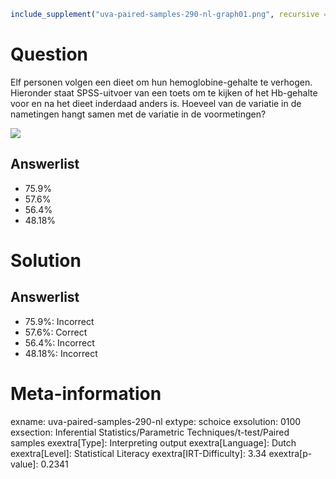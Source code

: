 ```r
include_supplement("uva-paired-samples-290-nl-graph01.png", recursive = TRUE)
```

Question
========

Elf personen volgen een dieet om hun hemoglobine-gehalte te verhogen.
Hieronder staat SPSS-uitvoer van een toets om te kijken of het
Hb-gehalte voor en na het dieet inderdaad anders is. Hoeveel van de
variatie in de nametingen hangt samen met de variatie in de
voormetingen?

![](uva-paired-samples-290-nl-graph01.png)

Answerlist
----------

* 75.9%
* 57.6%
* 56.4%
* 48.18%

Solution
========

Answerlist
----------

* 75.9%: Incorrect
* 57.6%: Correct
* 56.4%: Incorrect
* 48.18%: Incorrect

Meta-information
================
exname: uva-paired-samples-290-nl
extype: schoice
exsolution: 0100
exsection: Inferential Statistics/Parametric Techniques/t-test/Paired samples
exextra[Type]: Interpreting output
exextra[Language]: Dutch
exextra[Level]: Statistical Literacy
exextra[IRT-Difficulty]: 3.34
exextra[p-value]: 0.2341
